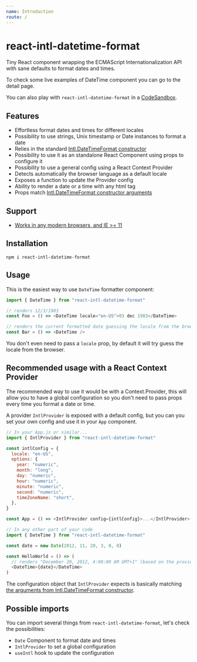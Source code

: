 ```yaml
---
name: Introduction
route: /
---
```



# react-intl-datetime-format

Tiny React component wrapping the ECMAScript Internationalization API with sane defaults to format dates and times.

<Link to="/datetime">To check some live examples of DateTime component you can go to the detail page</Link>.

You can also play with `react-intl-datetime-format` in a [CodeSandbox](https://codesandbox.io/s/react-intl-datetime-format-rmo1i).

## Features

- Effortless format dates and times for different locales
- Possibility to use strings, Unix timestamp or Date instances to format a date
- Relies in the standard [Intl.DateTimeFormat constructor](https://developer.mozilla.org/en-US/docs/Web/JavaScript/Reference/Global_Objects/DateTimeFormat)
- Possibility to use it as an standalone React Component using props to configure it
- Possibility to use a general config using a React Context Provider
- Detects automatically the browser language as a default locale
- Exposes a function to update the Provider config
- Ability to render a date or a time with any html tag
- Props match [Intl.DateTimeFormat constructor arguments](https://developer.mozilla.org/en-US/docs/Web/JavaScript/Reference/Global_Objects/DateTimeFormat#Parameters)

## Support

- [Works in any modern browsers, and IE >= 11](https://caniuse.com/#feat=internationalization)

## Installation

```shell
npm i react-intl-datetime-format
```

## Usage

This is the easiest way to use `DateTime` formatter component:

```js
import { DateTime } from "react-intl-datetime-format"

// renders 12/3/1983
const Foo = () => <DateTime locale="en-US">03 dec 1983</DateTime>

// renders the current formatted date guessing the locale from the browser
const Bar = () => <DateTime />
```

You don't even need to pass a `locale` prop, by default it will try guess the locale from the browser.

## Recommended usage with a React Context Provider

The recommended way to use it would be with a Context.Provider, this will allow you to have a global configuration so you don't need to pass props every time you format a date or time.

A provider `IntlProvider` is exposed with a default config, but you can you set your own config and use it in your `App` component.

```js
// In your App.js or similar...
import { IntlProvider } from "react-intl-datetime-format"

const intlConfig = {
  locale: "en-US",
  options: {
    year: "numeric",
    month: "long",
    day: "numeric",
    hour: "numeric",
    minute: "numeric",
    second: "numeric",
    timeZoneName: "short",
  },
}

const App = () => <IntlProvider config={intlConfig}>...</IntlProvider>

// In any other part of your code
import { DateTime } from "react-intl-datetime-format"

const date = new Date(2012, 11, 20, 3, 0, 0)

const HelloWorld = () => (
  // renders "December 20, 2012, 4:00:00 AM GMT+1" (based on the provider config)
  <DateTime>{date}</DateTime>
)
```

The configuration object that `IntlProvider` expects is basically matching [the arguments from Intl.DateTimeFormat constructor](https://developer.mozilla.org/en-US/docs/Web/JavaScript/Reference/Global_Objects/DateTimeFormat#Parameters).

## Possible imports

You can import several things from `react-intl-datetime-format`, let's check the possibilities:

- `Date` Component to format date and times
- `IntlProvider` to set a global configuration
- `useIntl` hook to update the configuration
